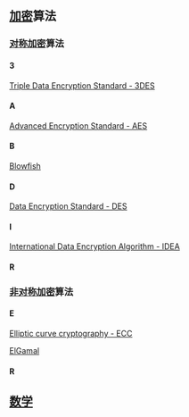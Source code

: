 == [[加密|加密]]算法 ==

=== [[對等加密|对称加密]]算法 ===

==== 3 ====
[[3DES|Triple Data Encryption Standard - 3DES]]

==== A ====

[[高级加密标准|Advanced Encryption Standard - AES]]

==== B ====

[[Blowfish_(密码学)|Blowfish]]

==== D ====

[[資料加密標準|Data Encryption Standard - DES]]

==== I ====

[[IDEA算法|International Data Encryption Algorithm - IDEA]]


==== R ====

{{Link-en|RC5|RC5|RC5}}

=== [[公开密钥加密|非对称加密]]算法 ===

==== E ====

[[椭圆曲线密码学|Elliptic curve cryptography - ECC]]

[[ElGamal|ElGamal]]

==== R ====

{{Link-en|Rabin|Rabin cryptosystem}}

== [[数学|数学]] ==